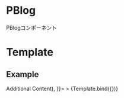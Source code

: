 
<Meta title="Molecules/PBlog" component={PBlog} />

# PBlog

PBlogコンポーネント

# Template


## Example

<Canvas>
  <Story
    name="PBlog"
    args={{
      url: "/",
      thumbnail: {
        src: "http://placeimg.com/640/480",
        alt: "Quia saepe facilis et eum ea tempore quo.",
      },
      date: new Date("2022/06/06"),
      category: "Rustic",
      title: "Nulla error repellat repellat omnis et.",
      tags: ["natus", "deleniti"],
      heading: "h3",
      creditContent: (<div>Additional Content</div>),
    }}>
  >
    {Template.bind({})}
  </Story>
</Canvas>

<Props story="PBlog" />
